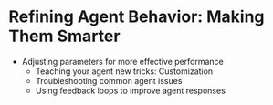 # Refining Agent Behavior: Making Them Smarter
 - Adjusting parameters for more effective performance
   - Teaching your agent new tricks: Customization
   - Troubleshooting common agent issues
   - Using feedback loops to improve agent responses
